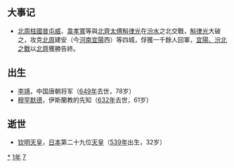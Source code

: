 {{yearTOC|571|高昌'''[[延昌_(麴乾固)|延昌]]十一年'''；北齊'''[[武平_(高纬)|武平]]二年'''；西梁'''[[天保_(萧岿)|天保]]十年'''；南朝陳'''[[太建|太建]]三年'''；北周'''[[天和_(北周)|天和]]六年'''；新罗'''[[大昌_(年號)|大昌]]四年'''}}

== 大事记 ==
*[[北周|北周]][[柱國|柱國]][[辛威|普屯威]]、[[韋孝寬|韋孝寬]]等與[[北齊|北齊]][[太傅|太傅]][[斛律光|斛律光]]在[[汾水|汾水]]之北交戰，[[斛律光|斛律光]]大破之，攻克[[北周|北周]]建安（今[[河南|河南]][[宜陽|宜陽]]西）等四城，俘獲一千餘人回軍，[[宜陽、汾北之戰|宜陽、汾北之戰]]以[[北齊|北齊]]獲勝告終。

== 出生 ==
*[[李靖|李靖]]，中国唐朝将军（[[649年|649年]]去世，78岁）
*[[穆罕默德|穆罕默德]]，伊斯蘭教的先知（[[632年|632年]]去世，61岁）

== 逝世 ==
{{Wikisource year mention}}
*[[钦明天皇|钦明天皇]]，[[日本|日本]]第二十九位[[日本天皇列表|天皇]]（[[539年|539年]]出生，32岁）

[[Category:571年|*]]
[[Category:570年代|1年]]
[[Category:6世纪各年|7]]